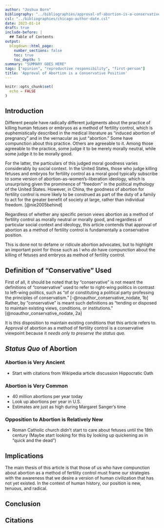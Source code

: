 ```yaml
---
author: "Joshua Born"
bibliography: "../bibliographies/approval-of-abortion-is-a-conservative-position.bib"
csl: "../bibliographies/chicago-author-date.csl"
date: 2023-01-14
draft: true
include-before: |
  ## Table of Contents
output:
  blogdown::html_page:
    number_sections: false
    toc: true
    toc_depth: 5
summary: "SUMMARY GOES HERE"
tags: ["opinion", "reproductive responsibility", "first-person"]
title: 'Approval of Abortion is a Conservative Position'
---
```


```r
knitr::opts_chunk$set(
  echo = FALSE
)
```


## Introduction

Different people have radically different judgments about the practice of killing human fetuses or embryos as a method of fertility control, which is euphemistically described in the medical literature as "induced abortion of pregnancy" and in the vernacular as just "abortion." Some have compunction about this practice. Others are agreeable to it. Among those agreeable to the practice, some judge it to be merely morally neutral, while some judge it to be morally good.

For the latter, the particulars of this judged moral goodness varies considerably by social context. In the United States, those who judge killing fetuses and embryos for fertility control as a moral good typically subscribe to some version of abortion-as-women's-liberation ideology, which is unsurprising given the prominence of "freedom" in the political mythology of the United States. However, in China, the goodness of abortion for fertility control is more likely to be construed as part of the duty of a family to act for the greater benefit of society at large, rather than individual freedom. [@nie2005behind]

Regardless of whether any specific person views abortion as a method of fertility control as morally neutral or morally good, and regardless of particular social context and ideology, this article contends that approval of abortion as a method of fertility control is fundamentally a conservative position.

This is done not to defame or ridicule abortion advocates, but to highlight an important point for those such as I who _do_ have compunction about the killing of fetuses and embryos as method of fertility control.


## Definition of "Conservative" Used

First of all, it should be noted that by "conservative" is not meant the definitions of "conservative" used to refer to right-wing politics in contrast to left-wing politics, such as "of or constituting a political party professing the principles of conservatism." [-@noauthor_conservative_nodate, 1b] Rather, by "conservative" is meant such definitions as "tending or disposed to maintain existing views, conditions, or institutions." [@noauthor_conservative_nodate, 2a]

It is this disposition to maintain existing conditions that this article refers to. Approval of abortion as a method of fertility control is a conservative viewpoint because it _needs only to preserve the status quo._


## _Status Quo_ of Abortion

### Abortion is Very Ancient

* Start with citations from Wikipedia article discussion Hippocratic Oath


### Abortion is Very Common

* 40 million abortions per year today
* Look up abortions per year in U.S.
* Estimates are just as high during Margaret Sanger's time


### Opposition to Abortion is Relatively New

* Roman Catholic church didn’t start to care about fetuses until the 18th century (Maybe start looking for this by looking up quickening as in "quick and the dead")


## Implications

The main thesis of this article is that those of us who have compunction about abortion as a method of fertility control must frame our strategies with the awareness that we desire a version of human civilization that has not yet existed. In the context of human history, our position is new, tenuous, and radical.


## Conclusion



## Citations

::: {#refs}
:::

